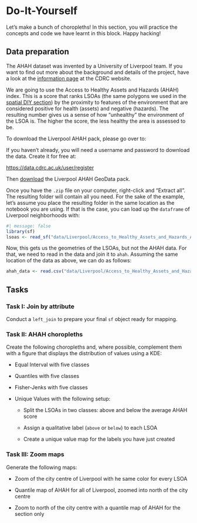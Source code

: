 # Do-It-Yourself {#sec-vector-data-diy .unnumbered}

Let's make a bunch of choropleths! In this section, you will practice the concepts and code we have learnt in this block. Happy hacking!

## Data preparation

::: callout-note
The AHAH dataset was invented by a University of Liverpool team. If you want to find out more about the background and details of the project, have a look at the [information page](https://data.cdrc.ac.uk/dataset/access-healthy-assets-hazards-ahah) at the CDRC website.
:::

We are going to use the Access to Healthy Assets and Hazards (AHAH) index. This is a score that ranks LSOAs (the same polygons we used in the [spatial DIY section](https://pietrostefani.github.io/gds/spatialdataDIY.html)) by the proximity to features of the environment that are considered positive for health (assets) and negative (hazards). The resulting number gives us a sense of how "unhealthy" the environment of the LSOA is. The higher the score, the less healthy the area is assessed to be.

To download the Liverpool AHAH pack, please go over to:

::: callout-important
If you haven't already, you will need a username and password to download the data. Create it for free at:

[https://data.cdrc.ac.uk/user/register](https://data.cdrc.ac.uk/user/register)

Then [download](https://data.cdrc.ac.uk/system/files/Access_to_Healthy_Assets_and_Hazards_AHAH/Access_to_Healthy_Assets_and_Hazards_AHAH_E08000012.zip) the Liverpool AHAH GeoData pack.
:::

Once you have the `.zip` file on your computer, right-click and "Extract all". The resulting folder will contain all you need. For the sake of the example, let's assume you place the resulting folder in the same location as the notebook you are using. If that is the case, you can load up the `dataframe` of Liverpool neighborhoods with:

```r
#| message: false
library(sf)
lsoas <- read_sf("data/Liverpool/Access_to_Healthy_Assets_and_Hazards_AHAH/Local_Authority_Districts/E08000012/shapefiles/E08000012.shp")
```

Now, this gets us the geometries of the LSOAs, but not the AHAH data. For that, we need to read in the data and join it to `ahah`. Assuming the same location of the data as above, we can do as follows:

```r
ahah_data <- read.csv("data/Liverpool/Access_to_Healthy_Assets_and_Hazards_AHAH/Local_Authority_Districts/E08000012/tables/E08000012.csv") # import
```

## Tasks

### Task I: Join by attribute

Conduct a `left_join` to prepare your final `sf` object ready for mapping.

### Task II: AHAH choropleths

Create the following choropleths and, where possible, complement them with a figure that displays the distribution of values using a KDE:

-   Equal Interval with five classes

-   Quantiles with five classes

-   Fisher-Jenks with five classes

-   Unique Values with the following setup:

    -   Split the LSOAs in two classes: above and below the average AHAH score

    -   Assign a qualitative label (`above` or `below`) to each LSOA

    -   Create a unique value map for the labels you have just created

### Task III: Zoom maps

Generate the following maps:

-   Zoom of the city centre of Liverpool with he same color for every LSOA

-   Quantile map of AHAH for all of Liverpool, zoomed into north of the city centre

-   Zoom to north of the city centre with a quantile map of AHAH for the section only

